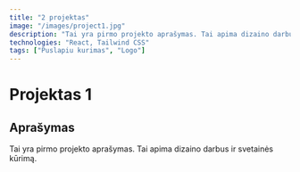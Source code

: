 ```yaml
---
title: "2 projektas"
image: "/images/project1.jpg"
description: "Tai yra pirmo projekto aprašymas. Tai apima dizaino darbus ir svetainės kūrimą."
technologies: "React, Tailwind CSS"
tags: ["Puslapiu kurimas", "Logo"]
---
```


# Projektas 1

## Aprašymas
Tai yra pirmo projekto aprašymas. Tai apima dizaino darbus ir svetainės kūrimą.